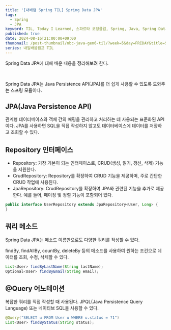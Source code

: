 ```yaml
---
title: '[내배캠 Spring TIL] Spring Data JPA'
tags:
  - Spring
  - JPA
keyword: TIL, Today I Learned, 스파르타 코딩클럽, Spring, Java, Spring Data JPA
published: true
date: 2024-08-16T21:00:00+09:00
thumbnail: /post-thumbnail/nbc-java-gen6-til/?week=5&day=FRIDAY&title=Spring Data JPA
series: 내일배움캠프 TIL
---
```


Spring Data JPA에 대해 배운 내용을 정리해보려 한다.

<br />

Spring Data JPA는 Java Persistence API(JPA)를 더 쉽게 사용할 수 있도록 도와주는
스프링 모듈이다.

## JPA(Java Persistence API)

관계형 데이터베이스와 객체 간의 매핑을 관리하고 처리하는 데 사용되는 표준화된 API이다. JPA를 사용하면 SQL을 직접 작성하지 않고도 데이터베이스에 데이터를 저장하고 조회할 수 있다.

## Repository 인터페이스

- Repository: 가장 기본이 되는 인터페이스로, CRUD(생성, 읽기, 갱신, 삭제) 기능을 지원한다.
- CrudRepository: Repository를 확장하여 CRUD 기능을 제공하며, 주로 간단한 CRUD 작업에 사용된다.
- JpaRepository: CrudRepository를 확장하여 JPA와 관련된 기능을 추가로 제공한다. 예를 들어, 페이징 및 정렬 기능이 포함되어 있다.

```java path="UserRepository.java"
public interface UserRepository extends JpaRepository<User, Long> {
}
```

## 쿼리 메소드

Spring Data JPA는 메소드 이름만으로도 다양한 쿼리를 작성할 수 있다.

findBy, findAllBy, countBy, deleteBy 등의 메소드를 사용하여 원하는 조건으로 데이터를 조회, 수정, 삭제할 수 있다.

```java path="UserRepository.java"
List<User> findByLastName(String lastName);
Optional<User> findByEmail(String email);
```

## @Query 어노테이션

복잡한 쿼리를 직접 작성할 때 사용된다. JPQL(Java Persistence Query Language) 또는 네이티브 SQL을 사용할 수 있다.

```java path="UserRepository.java"
@Query("SELECT u FROM User u WHERE u.status = ?1")
List<User> findByStatus(String status);
```

